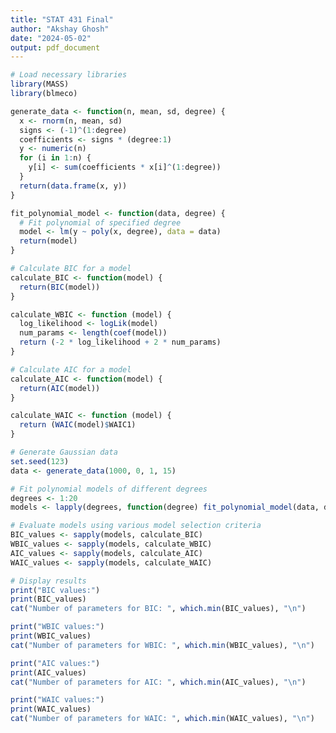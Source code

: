 ---
title: "STAT 431 Final"
author: "Akshay Ghosh"
date: "2024-05-02"
output: pdf_document
---

```{r}
# Load necessary libraries  
library(MASS)
library(blmeco)

generate_data <- function(n, mean, sd, degree) {
  x <- rnorm(n, mean, sd)
  signs <- (-1)^(1:degree)
  coefficients <- signs * (degree:1)
  y <- numeric(n)
  for (i in 1:n) {
    y[i] <- sum(coefficients * x[i]^(1:degree))
  }
  return(data.frame(x, y))
}

fit_polynomial_model <- function(data, degree) {
  # Fit polynomial of specified degree
  model <- lm(y ~ poly(x, degree), data = data)
  return(model)
}

# Calculate BIC for a model
calculate_BIC <- function(model) {
  return(BIC(model))
}

calculate_WBIC <- function (model) {
  log_likelihood <- logLik(model)
  num_params <- length(coef(model))
  return (-2 * log_likelihood + 2 * num_params)
}

# Calculate AIC for a model
calculate_AIC <- function(model) {
  return(AIC(model))
}

calculate_WAIC <- function (model) {
  return (WAIC(model)$WAIC1)
}

# Generate Gaussian data
set.seed(123)
data <- generate_data(1000, 0, 1, 15)

# Fit polynomial models of different degrees
degrees <- 1:20
models <- lapply(degrees, function(degree) fit_polynomial_model(data, degree))

# Evaluate models using various model selection criteria
BIC_values <- sapply(models, calculate_BIC)
WBIC_values <- sapply(models, calculate_WBIC)
AIC_values <- sapply(models, calculate_AIC)
WAIC_values <- sapply(models, calculate_WAIC)

# Display results
print("BIC values:")
print(BIC_values)
cat("Number of parameters for BIC: ", which.min(BIC_values), "\n")

print("WBIC values:")
print(WBIC_values)
cat("Number of parameters for WBIC: ", which.min(WBIC_values), "\n")

print("AIC values:")
print(AIC_values)
cat("Number of parameters for AIC: ", which.min(AIC_values), "\n")

print("WAIC values:")
print(WAIC_values)
cat("Number of parameters for WAIC: ", which.min(WAIC_values), "\n")
```

